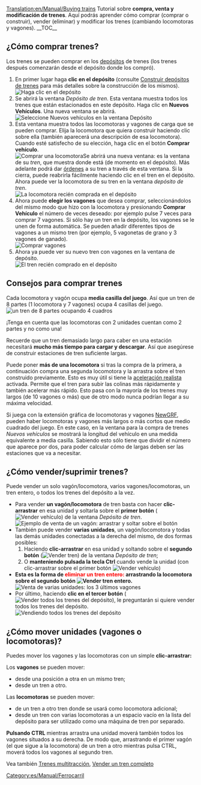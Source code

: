 [[Translation:en/Manual/Buying trains]]
{{es/Manual/Tutorial/Tutorial}}
Tutorial sobre '''compra, venta y modificación de trenes'''. Aquí podrás aprender cómo comprar (comprar o construir), vender (eliminar) y modificar los trenes (cambiando locomotoras y vagones).
__TOC__ 
==¿Cómo comprar trenes?==
Los trenes se pueden comprar en los [[es/Manual/Depósitos|depósitos]] de trenes (los trenes después comenzarán desde el depósito donde los compró).
#En primer lugar haga '''clic en el depósito''' (consulte [[es/Manual/Construir depósitos de trenes|Construir depósitos de trenes]] para más detalles sobre la construcción de los mismos).<br/>[[File:en/Manual/BuildTrainTutorial1.png|none|frame|Haga clic en el depósito]]
#Se abrirá la ventana ''Depósito de tren''. Esta ventana muestra todos los trenes que están estacionados en este depósito. Haga clic en '''Nuevos Vehículos'''. Una nueva ventana se abrirá.<br/>[[File:es/Manual/BuildTrainTutorial2.png|none|frame|Seleccione Nuevos vehículos en la ventana Depósito]]
#Esta ventana muestra todos las locomotoras y vagones de carga que se pueden comprar. Elija la locomotora que quiera construir haciendo clic sobre ella (también aparecerá una descripción de esa locomotora). Cuando esté satisfecho de su elección, haga clic en el botón '''Comprar vehículo'''.<br/>[[File:es/Manual/BuildTrainTutorial3.png|none|frame|Comprar una locomotora]]Se abrirá una nueva ventana: es la ventana de su ''tren'', que muestra donde está (de momento en el depósito). Más adelante podrá dar [[es/Manual/Órdenes|órdenes]] a su tren a través de esta ventana. Si la cierra, puede reabrirla fácilmente haciendo clic en el tren en el depósito.<br/>Ahora puede ver la locomotora de su tren en la ventana ''depósito de tren''.<br/>[[File:es/Manual/BuildTrainTutorial4.png|none|frame|La locomotora recién comprada en el depósito]]
#Ahora puede '''elegir los vagones''' que desea comprar, seleccionándolos del mismo modo que hizo con la locomotora y presionando '''Comprar Vehículo''' el número de veces deseado: por ejemplo pulse 7 veces para comprar 7 vagones. Si sólo hay un tren en la depósito, los vagones se le unen de forma automática. Se pueden añadir diferentes tipos de vagones a un mismo tren (por ejemplo, 5 vagonetas de grano y 3 vagones de ganado).<br/>[[File:es/Manual/BuildTrainTutorial6.png|none|frame|Comprar vagones]]
#Ahora ya puede ver su nuevo tren con vagones en la ventana de depósito.<br/>[[File:es/Manual/BuildTrainTutorial7.png|none|frame|El tren recién comprado en el depósito]]

==Consejos para comprar trenes==
Cada locomotora y vagón ocupa '''media casilla del juego'''. Así que un tren de 8 partes (1 locomotora y 7 vagones) ocupa 4 casillas del juego.
[[File:en/Manual/BuildTrainTutorial8.png|none|frame|un tren de 8 partes ocupando 4 cuadros]]

¡Tenga en cuenta que las locomotoras con 2 unidades cuentan como 2 partes y no como una!

Recuerde que un tren demasiado largo para caber en una estación necesitará '''mucho más tiempo para cargar y descargar'''. Así que asegúrese de construir estaciones de tren suficiente largas.

Puede poner '''más de una locomotora''' si tras la compra de la primera, a continuación compra una segunda locomotora y la arrastra sobre el tren construido previamente. Esto es muy útil si tiene la [[es/Archive/Manual/Settings/Aceleración realista|aceleración realista]] activada. Permite que el tren para subir las colinas más rápidamente y también acelerar más rápido. Esto pasa con la mayoría de los trenes muy largos (de 10 vagones o más) que de otro modo nunca podrían llegar a su máxima velocidad.

Si juega con la extensión gráfica de locomotoras y vagones [[es/Manual/NewGRF|NewGRF]], pueden haber locomotoras y vagones más largos o más cortos que medio cuadrado del juego. En este caso, en la ventana para la compra de trenes ''Nuevos vehículos'' se mostrará la longitud del vehículo en una medida equivalente a media casilla. Sabiendo esto sólo tiene que dividir el número que aparece por dos, para poder calcular cómo de largas deben ser las estaciones que va a necesitar.

==¿Cómo vender/suprimir trenes?==
Puede vender un solo vagón/locomotora, varios vagones/locomotoras, un tren entero, o todos los trenes del depósito a la vez.

* Para vender '''un vagón/locomotora''' de tren basta con hacer '''clic-arrastrar''' en esa unidad y soltarla sobre el '''primer botón''' ([[File:en/Manual/SellTrainVehicle.png|Vender vehículo]]) de la ventana ''Depósito de tren''.<br/>[[File:es/Manual/BuildTrainTutorial9.png|none|frame|Ejemplo de venta de un vagón: arrastrar y soltar sobre el botón]]
* También puede vender '''varias unidades''', un vagón/locomotora y todas las demás unidades conectadas a la derecha del mismo, de dos formas posibles:
*# Haciendo '''clic-arrastrar''' en esa unidad y soltando sobre el '''segundo botón''' ([[File:en/Manual/SellEntireTrain.png|Vender tren]]) de la ventana ''Depósito de tren'';
*# O '''manteniendo pulsada la tecla Ctrl''' cuando vende la unidad (con clic-arrastrar sobre el primer botón [[File:en/Manual/SellTrainVehicle.png|Vender vehículo]])
* '''Esta es la forma de <font color='red'>eliminar un tren entero:</font> arrastrando la locomotora sobre el segundo botón [[File:en/Manual/SellEntireTrain.png|Vender tren entero]].'''<br/>[[File:es/Manual/BuildTrainTutorial10.png|none|frame|Venta de varias unidades: los 3 últimos vagones]]
* Por último, haciendo '''clic en el tercer botón''' ([[File:en/Manual/SellAllTrains.png|Vender todos los trenes del depósito]]), le preguntarán si quiere vender todos los trenes del depósito.<br/>[[File:es/Manual/BuildTrainTutorial11.png|none|frame|Vendiendo todos los trenes del depósito]]

==¿Cómo mover unidades (vagones o locomotoras)?==
Puedes mover los vagones y las locomotoras con un simple '''clic-arrastrar:'''

Los '''vagones''' se pueden mover:
* desde una posición a otra en un mismo tren;
* desde un tren a otro.
Las '''locomotoras''' se pueden mover:
* de un tren a otro tren donde se usará como locomotora adicional;
* desde un tren con varias locomotoras a un espacio vacío en la lista del depósito para ser utilizado como una máquina de tren por separado.

'''Pulsando CTRL''' mientras arrastra una unidad moverá también todos los vagones situados a su derecha. De modo que, arrastrando el primer vagón (el que sigue a la locomotora) de un tren a otro mientras pulsa CTRL, moverá todos los vagones al segundo tren.

Vea también [[es/Trenes multitracción|Trenes multitracción]], [[es/Vender un tren completo|Vender un tren completo]]

[[Category:es/Manual/Ferrocarril]]